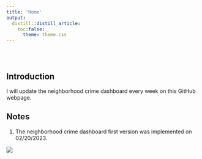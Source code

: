 ---
title: 'Home'
output:
  distill::distill_article:
    toc:false:
      theme: theme.css
---

<style type="text/css">
.title {
  display: none;
}

#getting-started img {
  margin-right: 10px;
}

</style>

<div class="row" style="padding-top: 30px;">
<div class="col-sm-6">

# **Introduction**

I will update the neighborhood crime dashboard every week on this GitHub webpage.



## Notes

1. The neighborhood crime dashboard first version was implemented on 02/20/2023.


</div>
<div class="col-sm-6">


![](images/CPAL_Logo.png)
</a>
</div>
